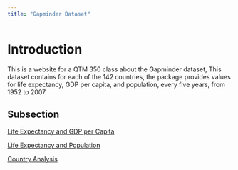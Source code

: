 ```yaml
---
title: "Gapminder Dataset"
---
```


# Introduction

This is a website for a QTM 350 class about the Gapminder dataset, This dataset contains for each of the 142 countries, the package provides values for life expectancy, GDP per capita, and population, every five years, from 1952 to 2007.

## Subsection
[Life Expectancy and GDP per Capita](life-gdp.qmd)

[Life Expectancy and Population](life-population.qmd)

[Country Analysis](country.qmd)
